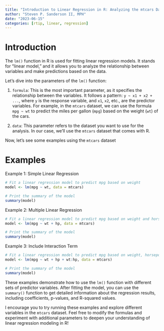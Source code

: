 ```yaml
---
title: "Introduction to Linear Regression in R: Analyzing the mtcars Dataset with lm()"
author: "Steven P. Sanderson II, MPH"
date: "2023-06-15"
categories: [rtip, linear, regression]
---
```


# Introduction

The `lm()` function in R is used for fitting linear regression models. It stands for "linear model," and it allows you to analyze the relationship between variables and make predictions based on the data.

Let's dive into the parameters of the `lm()` function:

1. `formula`: This is the most important parameter, as it specifies the relationship between the variables. It follows a pattern: `y ~ x1 + x2 + ...`, where `y` is the response variable, and `x1`, `x2`, etc., are the predictor variables. For example, in the `mtcars` dataset, we can use the formula `mpg ~ wt` to predict the miles per gallon (`mpg`) based on the weight (`wt`) of the cars.

2. `data`: This parameter refers to the dataset you want to use for the analysis. In our case, we'll use the `mtcars` dataset that comes with R.

Now, let's see some examples using the `mtcars` dataset

# Examples

Example 1: Simple Linear Regression
```r
# Fit a linear regression model to predict mpg based on weight
model <- lm(mpg ~ wt, data = mtcars)

# Print the summary of the model
summary(model)
```

Example 2: Multiple Linear Regression
```r
# Fit a linear regression model to predict mpg based on weight and horsepower
model <- lm(mpg ~ wt + hp, data = mtcars)

# Print the summary of the model
summary(model)
```

Example 3: Include Interaction Term
```r
# Fit a linear regression model to predict mpg based on weight, horsepower, and their interaction
model <- lm(mpg ~ wt + hp + wt:hp, data = mtcars)

# Print the summary of the model
summary(model)
```

These examples demonstrate how to use the `lm()` function with different sets of predictor variables. After fitting the model, you can use the `summary()` function to get detailed information about the regression results, including coefficients, p-values, and R-squared values.

I encourage you to try running these examples and explore different variables in the `mtcars` dataset. Feel free to modify the formulas and experiment with additional parameters to deepen your understanding of linear regression modeling in R!